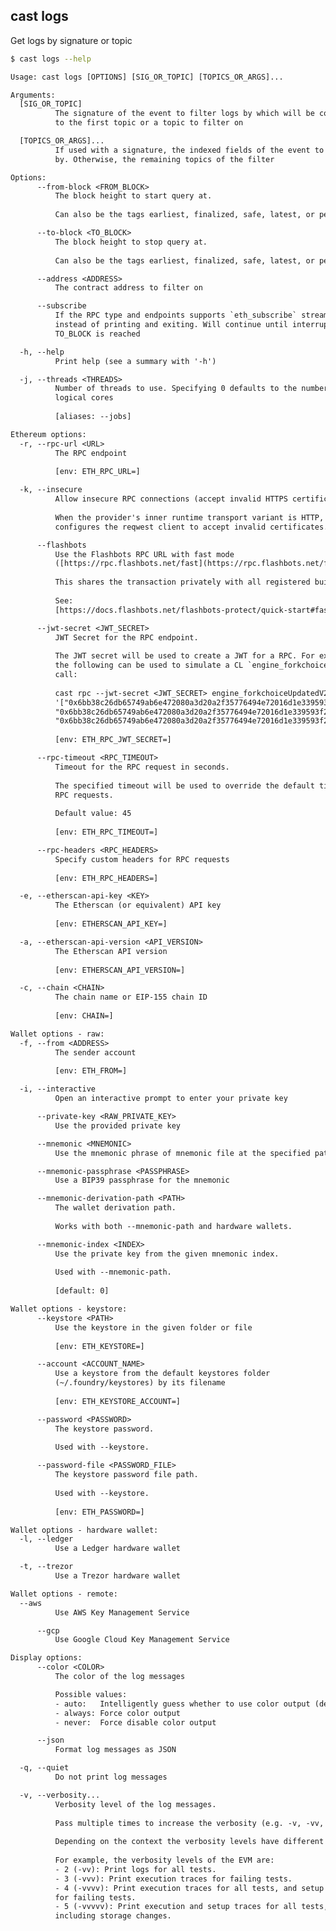 ## cast logs

Get logs by signature or topic

```bash
$ cast logs --help
```

```txt
Usage: cast logs [OPTIONS] [SIG_OR_TOPIC] [TOPICS_OR_ARGS]...

Arguments:
  [SIG_OR_TOPIC]
          The signature of the event to filter logs by which will be converted
          to the first topic or a topic to filter on

  [TOPICS_OR_ARGS]...
          If used with a signature, the indexed fields of the event to filter
          by. Otherwise, the remaining topics of the filter

Options:
      --from-block <FROM_BLOCK>
          The block height to start query at.
          
          Can also be the tags earliest, finalized, safe, latest, or pending.

      --to-block <TO_BLOCK>
          The block height to stop query at.
          
          Can also be the tags earliest, finalized, safe, latest, or pending.

      --address <ADDRESS>
          The contract address to filter on

      --subscribe
          If the RPC type and endpoints supports `eth_subscribe` stream logs
          instead of printing and exiting. Will continue until interrupted or
          TO_BLOCK is reached

  -h, --help
          Print help (see a summary with '-h')

  -j, --threads <THREADS>
          Number of threads to use. Specifying 0 defaults to the number of
          logical cores
          
          [aliases: --jobs]

Ethereum options:
  -r, --rpc-url <URL>
          The RPC endpoint
          
          [env: ETH_RPC_URL=]

  -k, --insecure
          Allow insecure RPC connections (accept invalid HTTPS certificates).
          
          When the provider's inner runtime transport variant is HTTP, this
          configures the reqwest client to accept invalid certificates.

      --flashbots
          Use the Flashbots RPC URL with fast mode
          ([https://rpc.flashbots.net/fast](https://rpc.flashbots.net/fast)).
          
          This shares the transaction privately with all registered builders.
          
          See:
          [https://docs.flashbots.net/flashbots-protect/quick-start#faster-transactions](https://docs.flashbots.net/flashbots-protect/quick-start#faster-transactions)

      --jwt-secret <JWT_SECRET>
          JWT Secret for the RPC endpoint.
          
          The JWT secret will be used to create a JWT for a RPC. For example,
          the following can be used to simulate a CL `engine_forkchoiceUpdated`
          call:
          
          cast rpc --jwt-secret <JWT_SECRET> engine_forkchoiceUpdatedV2
          '["0x6bb38c26db65749ab6e472080a3d20a2f35776494e72016d1e339593f21c59bc",
          "0x6bb38c26db65749ab6e472080a3d20a2f35776494e72016d1e339593f21c59bc",
          "0x6bb38c26db65749ab6e472080a3d20a2f35776494e72016d1e339593f21c59bc"]'
          
          [env: ETH_RPC_JWT_SECRET=]

      --rpc-timeout <RPC_TIMEOUT>
          Timeout for the RPC request in seconds.
          
          The specified timeout will be used to override the default timeout for
          RPC requests.
          
          Default value: 45
          
          [env: ETH_RPC_TIMEOUT=]

      --rpc-headers <RPC_HEADERS>
          Specify custom headers for RPC requests
          
          [env: ETH_RPC_HEADERS=]

  -e, --etherscan-api-key <KEY>
          The Etherscan (or equivalent) API key
          
          [env: ETHERSCAN_API_KEY=]

  -a, --etherscan-api-version <API_VERSION>
          The Etherscan API version
          
          [env: ETHERSCAN_API_VERSION=]

  -c, --chain <CHAIN>
          The chain name or EIP-155 chain ID
          
          [env: CHAIN=]

Wallet options - raw:
  -f, --from <ADDRESS>
          The sender account
          
          [env: ETH_FROM=]

  -i, --interactive
          Open an interactive prompt to enter your private key

      --private-key <RAW_PRIVATE_KEY>
          Use the provided private key

      --mnemonic <MNEMONIC>
          Use the mnemonic phrase of mnemonic file at the specified path

      --mnemonic-passphrase <PASSPHRASE>
          Use a BIP39 passphrase for the mnemonic

      --mnemonic-derivation-path <PATH>
          The wallet derivation path.
          
          Works with both --mnemonic-path and hardware wallets.

      --mnemonic-index <INDEX>
          Use the private key from the given mnemonic index.
          
          Used with --mnemonic-path.
          
          [default: 0]

Wallet options - keystore:
      --keystore <PATH>
          Use the keystore in the given folder or file
          
          [env: ETH_KEYSTORE=]

      --account <ACCOUNT_NAME>
          Use a keystore from the default keystores folder
          (~/.foundry/keystores) by its filename
          
          [env: ETH_KEYSTORE_ACCOUNT=]

      --password <PASSWORD>
          The keystore password.
          
          Used with --keystore.

      --password-file <PASSWORD_FILE>
          The keystore password file path.
          
          Used with --keystore.
          
          [env: ETH_PASSWORD=]

Wallet options - hardware wallet:
  -l, --ledger
          Use a Ledger hardware wallet

  -t, --trezor
          Use a Trezor hardware wallet

Wallet options - remote:
  --aws
          Use AWS Key Management Service

      --gcp
          Use Google Cloud Key Management Service

Display options:
      --color <COLOR>
          The color of the log messages

          Possible values:
          - auto:   Intelligently guess whether to use color output (default)
          - always: Force color output
          - never:  Force disable color output

      --json
          Format log messages as JSON

  -q, --quiet
          Do not print log messages

  -v, --verbosity...
          Verbosity level of the log messages.
          
          Pass multiple times to increase the verbosity (e.g. -v, -vv, -vvv).
          
          Depending on the context the verbosity levels have different meanings.
          
          For example, the verbosity levels of the EVM are:
          - 2 (-vv): Print logs for all tests.
          - 3 (-vvv): Print execution traces for failing tests.
          - 4 (-vvvv): Print execution traces for all tests, and setup traces
          for failing tests.
          - 5 (-vvvvv): Print execution and setup traces for all tests,
          including storage changes.
```